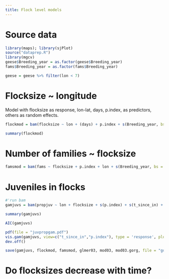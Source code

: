 ```yaml
---
title: Flock level models
---
```


# Source data

```r
library(maps); library(sjPlot)
source("dataprep.R")
library(mgcv)
geese$Breeding_year = as.factor(geese$Breeding_year)
fams$Breeding_year = as.factor(fams$Breeding_year)

geese = geese %>% filter(lon < 7)
```

# Flocksize ~ longitude

Model with flocksize as response, lon-lat, days, p.index, as predictors, others as random effects.

```r

flockmod = bam(flocksize ~ lon + (days) + p.index + s(Breeding_year, bs = "re") + s(Observer, bs = "re") + s(Food_type, bs = "re"), data = geese, family = gaussian)

```

```r
summary(flockmod)
```

# Number of families ~ flocksize

```r
famsmod = bam(fams ~ flocksize + p.index + lon + s(Breeding_year, bs = "re") + s(Observer, bs = "re") + s(Food_type, bs = "re"), data = fams[fams$flocksize > 0,], family = poisson)
```

# Juveniles in flocks

```r
#'run bam
gamjuvs = bam(propjuv ~ lon + flocksize + s(p.index) + s(t_since_in) + s(Breeding_year, bs = "re") + s(Observer, bs = "re") + s(Food_type, bs = "re"), data = geese, family = binomial)

```

```r
summary(gamjuvs)

AIC(gamjuvs)

pdf(file = "juvpropgam.pdf")
vis.gam(gamjuvs, view=c("t_since_in","p.index"), type = 'response', plot.type = "contour", color = "terrain", main = NULL)
dev.off()

save(gamjuvs, flockmod, famsmod, glmer03, mod03, mod03.gorg, file = "goosemods_pres.rdata")
```

# Do flocksizes decrease with time?

```r

```

